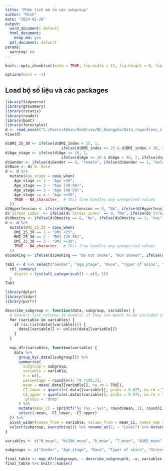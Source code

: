 ---
title: "Phân tích mô tả các subgroup"
author: "Minh"
date: "2024-02-28"
output:
  word_document: default
  html_document:
    keep_md: yes
  pdf_document: default
params:
  warning: no
---

```{r setup, include=FALSE}
knitr::opts_chunk$set(echo = TRUE, fig.width = 12, fig.height = 6, fig.asp = 0.75, warning = FALSE, message = FALSE)
```

```{r}
options(warn = -1)
```

## Load bộ số liệu và các packages

```{r}
library(tidyverse)
library(gtsummary)
library(rstatix)
library(readxl)
library(boot)
library(forestplot)
d <- read_excel("C:/Users/Admin/OneDrive/NC_Quangpho/Data_regardless_sleep_18_03.xlsx")
View(d)

d$BMI_25_30 <- ifelse(d$BMI_index < 25, 1, 
                         ifelse(d$BMI_index >= 25 & d$BMI_index < 30, 2, 3))
d$Age_stage <- ifelse(d$Age <= 30, 1, 
                         ifelse(d$Age >= 30 & d$Age < 40, 2, ifelse(d$Age >= 40 & d$Age < 50, 3,4)))
d$Gender <- ifelse(d$Gender == 0, "female", ifelse(d$Gender == 1, "male", NA))
d$Race <- d$`6. Race`
d <- d %>%
  mutate(Age_stage = case_when(
    Age_stage == 1 ~ "Age <30",
    Age_stage == 2 ~ "Age [30-40)",
    Age_stage == 3 ~ "Age [40-50)",
    Age_stage == 4 ~ "Age >=50",
    TRUE ~ NA_character_  # This line handles any unexpected values
  ))
d$Hypertension <- ifelse(d$Hypertension == 0, "No", ifelse(d$Hypertension == 1, "Yes", NA))
d$`Stress index` <- ifelse(d$`Stress index` == 0, "No", ifelse(d$`Stress index` == 1, "Yes", NA))
d$Obesity <- ifelse(d$Obesity == 0, "No", ifelse(d$Obesity == 1, "Yes", NA))
d <- d %>%
  mutate(BMI_25_30 = case_when(
    BMI_25_30 == 1 ~ "BMI <25",
    BMI_25_30 == 2 ~ "BMI [25-30)",
    BMI_25_30 == 3 ~ "BMI >=30",
    TRUE ~ NA_character_  # This line handles any unexpected values
  ))
d$Smoking <- ifelse(d$Smoking == "Do not smoke", "Non smoker", ifelse(d$Smoking == "Cigarettes, pipe tobacco...", "Smoker", NA))
```


```{r}
Tab1 <- d %>% select("Gender", "Age_stage", "Race", "Typer of skins", "Stress index", "Smoking", "Hypertension","BMI_25_30", "Obesity") %>% 
  tbl_summary(
    digits = list(all_categorical() ~ c(0, 1))
  )
Tab1
```


```{r}
library(dplyr)
library(tidyr)
library(purrr)

describe_subgroup <- function(data, subgroup, variables) {
  # Convert list columns to numeric if they are meant to be included in the variables
  for (variable in variables) {
    if (is.list(data[[variable]])) {
      data[[variable]] <- unlist(data[[variable]])
    }
  }
  
  map_dfr(variables, function(variable) {
    data %>%
      group_by(.data[[subgroup]]) %>%
      summarise(
        subgroup = subgroup,
        variable = variable,
        n = n(),
        percentage = round(n()/ 79 *100,2),
        mean = mean(.data[[variable]], na.rm = TRUE),
        CI_lower = quantile(.data[[variable]], probs = 0.025, na.rm = TRUE),
        CI_upper = quantile(.data[[variable]], probs = 0.975, na.rm = TRUE),
        .groups = 'drop'
      ) %>%
      mutate(mean_CI = sprintf("%s (%s - %s)", round(mean, 2), round(CI_lower, 2), round(CI_upper, 2))) %>%
      select(-mean, -CI_lower, -CI_upper)
  }) %>%
  pivot_wider(names_from = variable, values_from = mean_CI, names_sep = "_") %>%
  select(subgroup, everything()) %>% rename_at(2, ~ "Level") %>% mutate(Level = as.character(Level))
}
```

```{r}
variables <- c("M_mean", "Kv100_mean", "δ_mean", "T_mean", "A365_mean", "A460_mean", "Anadn_mean", "POM_mean", "A-E_mean", "A-N_mean", "A-M_mean", "A-R_mean", "A-C_mean", "F-E_mean", "F-N_mean", "F-M_mean", "F-R_mean", "F-C_mean")

subgroups <- c("Gender", "Age_stage", "Race", "Typer of skins", "Stress index", "Smoking", "DASS_21", "Stress", "Anxiety", "Hypertension","BMI_25_30", "Obesity", "All")
```




```{r}
final_table <- map_dfr(subgroups, ~ describe_subgroup(d, .x, variables))
final_table %>% knitr::kable()
```

